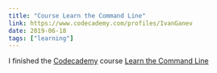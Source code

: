 ```yaml
---
title: "Course Learn the Command Line"
link: https://www.codecademy.com/profiles/IvanGanev
date: 2019-06-18
tags: ["learning"]
---
```


I finished the [Сodecademy](https://www.codecademy.com/profiles/IvanGanev) course [Learn the Command Line](https://www.codecademy.com/learn/learn-the-command-line)